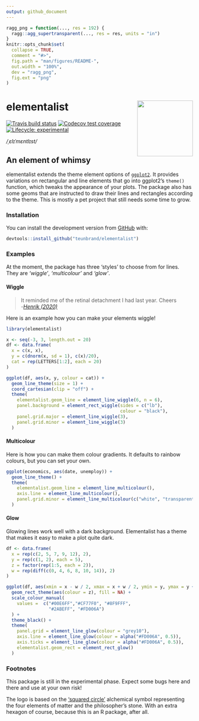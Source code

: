```yaml
---
output: github_document
---
```


<!-- README.md is generated from README.Rmd. Please edit that file -->

```r
ragg_png = function(..., res = 192) {
  ragg::agg_supertransparent(..., res = res, units = "in")
}
knitr::opts_chunk$set(
  collapse = TRUE,
  comment = "#>",
  fig.path = "man/figures/README-",
  out.width = "100%",
  dev = "ragg_png",
  fig.ext = "png"
)
```

# elementalist <img src="man/figures/elementalist-logo.png" align = "right" width = "150" />

<!-- badges: start -->
[![Travis build status](https://travis-ci.com/teunbrand/elementalist.svg?branch=master)](https://travis-ci.com/teunbrand/elementalist)
[![Codecov test coverage](https://codecov.io/gh/teunbrand/elementalist/branch/master/graph/badge.svg)](https://codecov.io/gh/teunbrand/elementalist?branch=master)
[![Lifecycle: experimental](https://img.shields.io/badge/lifecycle-experimental-orange.svg)](https://www.tidyverse.org/lifecycle/#experimental)
<!-- badges: end -->

*/ˌɛlɪˈmɛntlɪst/*

## An element of whimsy

elementalist extends the theme element options of [`ggplot2`](http://ggplot2.tidyverse.org). It provides variations on rectangular and line elements that go into ggplot2's `theme()` function, which tweaks the appearance of your plots. The package also has some geoms that are instructed to draw their lines and rectangles according to the theme. This is mostly a pet project that still needs some time to grow.

### Installation

You can install the development version from [GitHub](https://github.com/) with:

``` r
devtools::install_github("teunbrand/elementalist")
```

### Examples

At the moment, the package has three 'styles' to choose from for lines. They are *'wiggle'*, *'multicolour'* and *'glow'*.

#### Wiggle

> It reminded me of the retinal detachment I had last year. Cheers <br>
> -*[Henrik (2020)](https://stackoverflow.com/questions/63061601/how-to-keep-linetype-spacing-constant-despite-line-size/63080260#comment111549473_63080260)*

Here is an example how you can make your elements wiggle!

```r
library(elementalist)

x <- seq(-3, 3, length.out = 20)
df <- data.frame(
  x = c(x, x),
  y = c(dnorm(x, sd = 1), c(x)/20),
  cat = rep(LETTERS[1:2], each = 20)
)

ggplot(df, aes(x, y, colour = cat)) +
  geom_line_theme(size = 1) +
  coord_cartesian(clip = "off") +
  theme(
    elementalist.geom_line = element_line_wiggle(6, n = 6),
    panel.background = element_rect_wiggle(sides = c("lb"),
                                           colour = "black"),
    panel.grid.major = element_line_wiggle(3),
    panel.grid.minor = element_line_wiggle(3)
  )
```

#### Multicolour

Here is how you can make them colour gradients. It defaults to rainbow colours, but you can set your own.

```r
ggplot(economics, aes(date, unemploy)) +
  geom_line_theme() +
  theme(
    elementalist.geom_line = element_line_multicolour(),
    axis.line = element_line_multicolour(),
    panel.grid.minor = element_line_multicolour(c("white", "transparent", "white"))
  )
```

#### Glow

Glowing lines work well with a dark background. Elementalist has a theme that makes it easy to make a plot quite dark.

```r
df <- data.frame(
  x = rep(c(2, 5, 7, 9, 12), 2),
  y = rep(c(1, 2), each = 5),
  z = factor(rep(1:5, each = 2)),
  w = rep(diff(c(0, 4, 6, 8, 10, 14)), 2)
)

ggplot(df, aes(xmin = x - w / 2, xmax = x + w / 2, ymin = y, ymax = y + 1)) +
  geom_rect_theme(aes(colour = z), fill = NA) +
  scale_colour_manual(
    values =  c("#00E6FF","#CF77F0", "#8F9FFF", 
                "#2ABEFF", "#FD006A")
  ) +
  theme_black() +
  theme(
    panel.grid = element_line_glow(colour = "grey10"),
    axis.line = element_line_glow(colour = alpha("#FD006A", 0.5)),
    axis.ticks = element_line_glow(colour = alpha("#FD006A", 0.5)),
    elementalist.geom_rect = element_rect_glow()
  )
```

### Footnotes

This package is still in the experimental phase. Expect some bugs here and there and use at your own risk!

The logo is based on the  ['squared circle'](https://en.wikipedia.org/wiki/Alchemical_symbol#/media/File:Squaredcircle.svg) alchemical symbol representing the four elements of matter and the philosopher's stone. With an extra hexagon of course, because this is an R package, after all.

